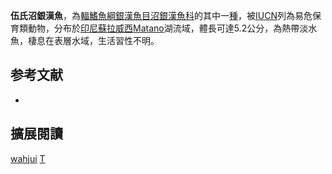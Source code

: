 {{Speciesbox
| name = 伍氏沼銀漢魚
| status = VU
| status_system = iucn3.1
| image = 
| genus = Telmatherina
| species = wahjui
| authority = [[Kottelat|Kottelat]], 1991
| synonyms = 
}}
'''伍氏沼銀漢魚'''，為[[輻鰭魚綱|輻鰭魚綱]][[銀漢魚目|銀漢魚目]][[沼銀漢魚科|沼銀漢魚科]]的其中一[[種|種]]，被[[IUCN|IUCN]]列為易危保育類動物，分布於[[印尼|印尼]][[蘇拉威西|蘇拉威西]]Matano湖流域，體長可達5.2公分，為熱帶淡水魚，棲息在表層水域，生活習性不明。
==参考文献==
*{{FishBase_species|genus=Telmatherina|species=wahjui|year=2016|month=6}}

== 擴展閱讀 ==
{{refbegin}}
{{wikispecies-inline|Telmatherina wahjui|伍氏沼銀漢魚}}
{{refend}}
{{Taxonbar|from=Q6312948}}

[[Category:沼銀漢魚屬|wahjui]]
[[Category:1991年描述的鱼类|T]]


{{魚類小作品}}
